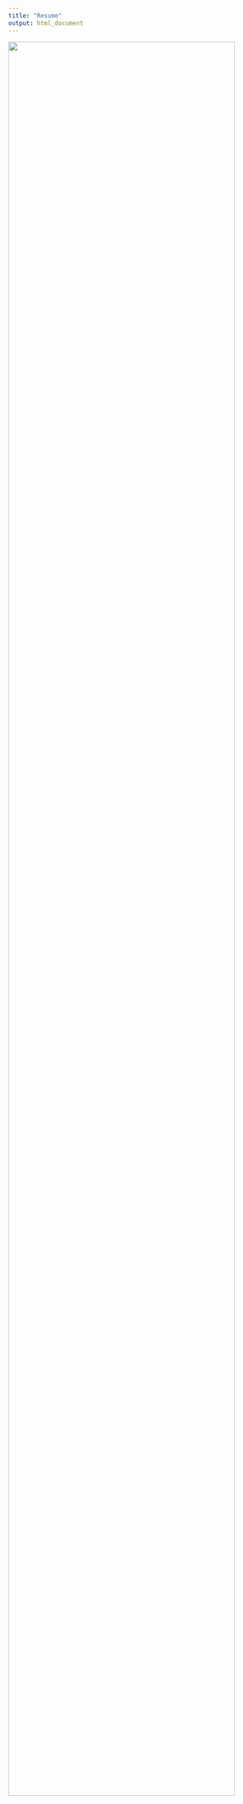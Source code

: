 ```yaml
---
title: "Resume"
output: html_document
---
```




<img src="images/resume.png" style="width:95%">







